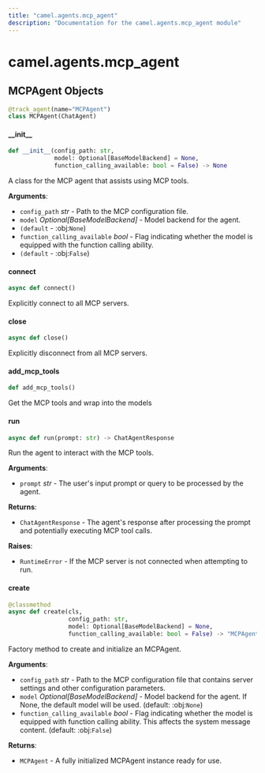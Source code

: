 ```yaml
---
title: "camel.agents.mcp_agent"
description: "Documentation for the camel.agents.mcp_agent module"
---
```


<a id="camel.agents.mcp_agent"></a>

# camel.agents.mcp\_agent

<a id="camel.agents.mcp_agent.MCPAgent"></a>

## MCPAgent Objects

```python
@track_agent(name="MCPAgent")
class MCPAgent(ChatAgent)
```

<a id="camel.agents.mcp_agent.MCPAgent.__init__"></a>

#### \_\_init\_\_

```python
def __init__(config_path: str,
             model: Optional[BaseModelBackend] = None,
             function_calling_available: bool = False) -> None
```

A class for the MCP agent that assists using MCP tools.

**Arguments**:

- `config_path` _str_ - Path to the MCP configuration file.
- `model` _Optional[BaseModelBackend]_ - Model backend for the agent.
- `(default` - :obj:`None`)
- `function_calling_available` _bool_ - Flag indicating whether the
  model is equipped with the function calling ability.
- `(default` - :obj:`False`)

<a id="camel.agents.mcp_agent.MCPAgent.connect"></a>

#### connect

```python
async def connect()
```

Explicitly connect to all MCP servers.

<a id="camel.agents.mcp_agent.MCPAgent.close"></a>

#### close

```python
async def close()
```

Explicitly disconnect from all MCP servers.

<a id="camel.agents.mcp_agent.MCPAgent.add_mcp_tools"></a>

#### add\_mcp\_tools

```python
def add_mcp_tools()
```

Get the MCP tools and wrap into the models

<a id="camel.agents.mcp_agent.MCPAgent.run"></a>

#### run

```python
async def run(prompt: str) -> ChatAgentResponse
```

Run the agent to interact with the MCP tools.

**Arguments**:

- `prompt` _str_ - The user's input prompt or query to be processed by
  the agent.
  

**Returns**:

- `ChatAgentResponse` - The agent's response after processing the
  prompt and potentially executing MCP tool calls.
  

**Raises**:

- `RuntimeError` - If the MCP server is not connected when attempting
  to run.

<a id="camel.agents.mcp_agent.MCPAgent.create"></a>

#### create

```python
@classmethod
async def create(cls,
                 config_path: str,
                 model: Optional[BaseModelBackend] = None,
                 function_calling_available: bool = False) -> "MCPAgent"
```

Factory method to create and initialize an MCPAgent.

**Arguments**:

- `config_path` _str_ - Path to the MCP configuration file that contains
  server settings and other configuration parameters.
- `model` _Optional[BaseModelBackend]_ - Model backend for the agent.
  If None, the default model will be used. (default: :obj:`None`)
- `function_calling_available` _bool_ - Flag indicating whether the
  model is equipped with function calling ability. This affects
  the system message content. (default: :obj:`False`)
  

**Returns**:

- `MCPAgent` - A fully initialized MCPAgent instance ready for use.

